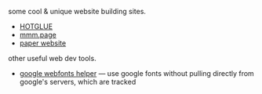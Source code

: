 
some cool & unique website building sites.

- [HOTGLUE](https://hotglue.me/)
- [mmm.page](https://mmm.page/)
- [paper website](https://paperwebsite.com/)

other useful web dev tools.

- [google webfonts helper](https://gwfh.mranftl.com/fonts) — use google fonts without pulling directly from google's servers, which are tracked
